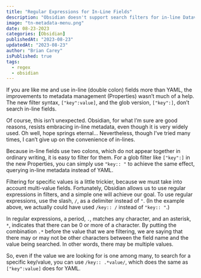 ```yaml
---
title: "Regular Expressions for In-Line Fields"
description: "Obsidian doesn't support search filters for in-line Dataview fields, but regex makes it easy"
image: "tn-metadata-menu.png"
date: 08-23-2023
categories: [Obsidian]
publishedAt: "2023-08-23"
updatedAt: "2023-08-23"
author: "Brian Carey"
isPublished: true
tags:
  - regex
  - obsidian
---
```


If you are like me and use in-line (double colon) fields more than YAML, the improvements to metadata management (Properties) wasn’t much of a help. The new filter syntax, `["key":value]`, and the glob version, `["key":]`, don’t search in-line fields.

Of course, this isn’t unexpected. Obsidian, for what I’m sure are good reasons, resists embracing in-line metadata, even though it is very widely used. Oh well, hope springs eternal… Nevertheless, though I’ve tried many times, I can’t give up on the convenience of in-lines.

Because in-line fields use two colons, which do not appear together in ordinary writing, it is easy to filter for them. For a glob filter like `["key":]` in the new Properties, you can simply use `"key:: "` to achieve the same effect, querying in-line metadata instead of YAML.

Filtering for specific values is a little trickier, because we must take into account multi-value fields. Fortunately, Obsidian allows us to use regular expressions in filters, and a simple one will achieve our goal. To use regular expressions, use the slash, `/`, as a delimiter instead of `"`. (In the example above, we actually could have used `/key:: /` instead of `"key:: "`.)

In regular expressions, a period, `.`, matches any character, and an asterisk, `*`, indicates that there can be 0 or more of a character. By putting the combination `.*` before the value that we are filtering, we are saying that there may or may not be other characters between the field name and the value being searched. In other words, there may be multiple values.

So, even if the value we are looking for is one among many, to search for a specific key/value, you can use `/key:: .*value/`, which does the same as `["key":value]` does for YAML.
